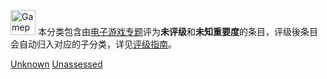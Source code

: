 {{empty category}}

[[Image:Gamepad.svg|40px]] 本分类包含由[[Wikipedia:电子游戏专题|电子游戏专题]]评为'''未评级'''和'''未知重要度'''的条目，评级後条目会自动归入对应的子分类，详见[[Wikipedia:电子游戏专题/评级|评级指南]]。

[[Category:未评级电子游戏条目|Unknown]]
[[Category:未知重要度电子游戏条目|Unassessed]]